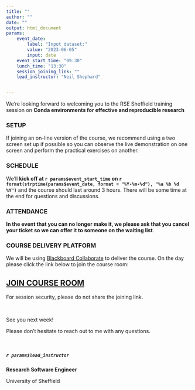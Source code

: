```yaml
---
title: ""
author: ""
date: ""
output: html_document
params:
    event_date:
        label: "Input dataset:"
        value: "2023-06-05"
        input: date
    event_start_time: "09:30"
    lunch_time: "13:30"
    session_joining_link: ""
    lead_instructor: "Neil Shephard"


---
```



<!--- Send this email around 1 week prior to event --->

We're looking forward to welcoming you to the RSE Sheffield training session on **Conda environments for effective and reproducible research**

### SETUP

If joining an on-line version of the course, we recommend using a two screen set up if possible so you can observe the
live demonstration on one screen and perform the practical exercises on another.

### SCHEDULE

We’ll **kick off at `r params$event_start_time` on `r format(strptime(params$event_date, format = "%Y-%m-%d"), "%a %b %d
%Y")`** and the course should last around 3 hours.
There will be some time at the end for questions and discussions.

### ATTENDANCE

**In the event that you can no longer make it, we please ask that you cancel your ticket so we can offer it to someone on the waiting list**.

### COURSE DELIVERY PLATFORM

We will be using [Blackboard Collaborate](https://www.sheffield.ac.uk/apse/digital/collaborate/students) to deliver the
course. On the day please click the link below to join the course room:

## [**JOIN COURSE ROOM**](`r params$session_joining_link`)

For session security, please do not share the joining link.

<br>

See you next week!

Please don’t hesitate to reach out to me with any questions.

<br>

##### `r params$lead_instructor`

**Research Software Engineer**

University of Sheffield
